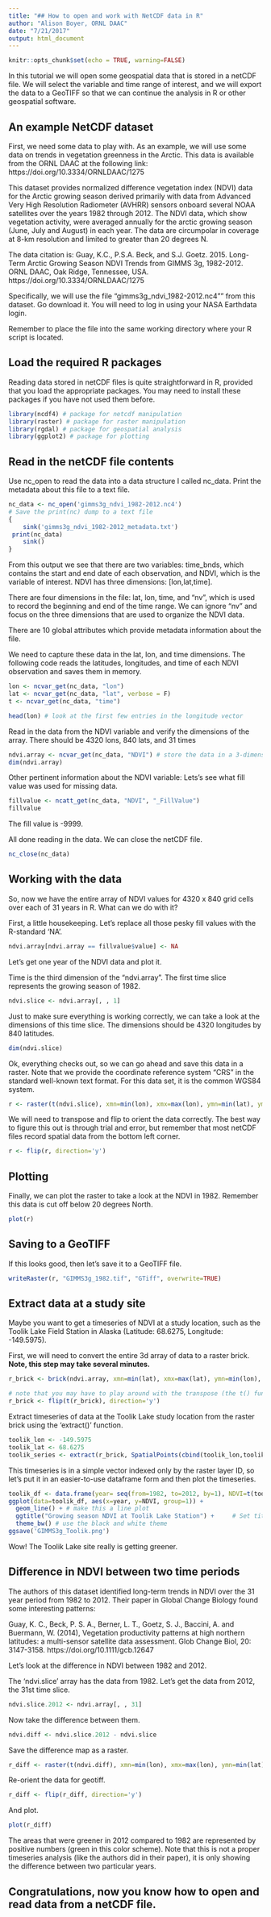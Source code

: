```yaml
---
title: "## How to open and work with NetCDF data in R"
author: "Alison Boyer, ORNL DAAC"
date: "7/21/2017"
output: html_document
---
```


```r
knitr::opts_chunk$set(echo = TRUE, warning=FALSE)
```

In this tutorial we will open some geospatial data that is stored in a netCDF file. We will select the variable and time range of interest, and we will export the data to a GeoTIFF so that we can continue the analysis in R or other geospatial software.

## An example NetCDF dataset
First, we need some data to play with. As an example, we will use some data on trends in vegetation greenness in the Arctic. This data is available from the ORNL DAAC at the following link: https://doi.org/10.3334/ORNLDAAC/1275 

This dataset provides normalized difference vegetation index (NDVI) data for the Arctic growing season derived primarily with data from Advanced Very High Resolution Radiometer (AVHRR) sensors onboard several NOAA satellites over the years 1982 through 2012. The NDVI data, which show vegetation activity, were averaged annually for the arctic growing season (June, July and August) in each year. The data are circumpolar in coverage at 8-km resolution and limited to greater than 20 degrees N.

The data citation is:
Guay, K.C., P.S.A. Beck, and S.J. Goetz. 2015. Long-Term Arctic Growing Season NDVI Trends from GIMMS 3g, 1982-2012. ORNL DAAC, Oak Ridge, Tennessee, USA. https://doi.org/10.3334/ORNLDAAC/1275

Specifically, we will use the file "gimms3g_ndvi_1982-2012.nc4"" from this dataset. Go download it. You will need to log in using your NASA Earthdata login.

Remember to place the file into the same working directory where your R script is located.

## Load the required R packages
Reading data stored in netCDF files is quite straightforward in R, provided that you load the appropriate packages. You may need to install these packages if you have not used them before.

```r
library(ncdf4) # package for netcdf manipulation
library(raster) # package for raster manipulation
library(rgdal) # package for geospatial analysis
library(ggplot2) # package for plotting
```

## Read in the netCDF file contents
Use nc_open to read the data into a data structure I called nc_data. Print the metadata about this file to a text file.

```r
nc_data <- nc_open('gimms3g_ndvi_1982-2012.nc4')
# Save the print(nc) dump to a text file
{
    sink('gimms3g_ndvi_1982-2012_metadata.txt')
 print(nc_data)
    sink()
}
```


From this output we see that there are two variables: time_bnds, which contains the start and end date of each observation, and NDVI, which is the variable of interest. NDVI has three dimensions: [lon,lat,time].

There are four dimensions in the file: lat, lon, time, and "nv", which is used to record the beginning and end of the time range. We can ignore "nv" and focus on the three dimensions that are used to organize the NDVI data.

There are 10 global attributes which provide metadata information about the file.

We need to capture these data in the lat, lon, and time dimensions. The following code reads the latitudes, longitudes, and time of each NDVI observation and saves them in memory.

```r
lon <- ncvar_get(nc_data, "lon")
lat <- ncvar_get(nc_data, "lat", verbose = F)
t <- ncvar_get(nc_data, "time")

head(lon) # look at the first few entries in the longitude vector
```
Read in the data from the NDVI variable and verify the dimensions of the array. There should be 4320 lons, 840 lats, and 31 times

```r
ndvi.array <- ncvar_get(nc_data, "NDVI") # store the data in a 3-dimensional array
dim(ndvi.array) 
```
Other pertinent information about the NDVI variable: 
Lets's see what fill value was used for missing data.
```r
fillvalue <- ncatt_get(nc_data, "NDVI", "_FillValue")
fillvalue
```
The fill value is -9999.

All done reading in the data. We can close the netCDF file.
```r
nc_close(nc_data) 
```
## Working with the data

So, now we have the entire array of NDVI values for 4320 x 840 grid cells over each of 31 years in R. What can we do with it?

First, a little housekeeping. Let's replace all those pesky fill values with the R-standard 'NA'.
```r
ndvi.array[ndvi.array == fillvalue$value] <- NA
```
Let's get one year of the NDVI data and plot it. 

Time is the third dimension of the "ndvi.array". The first time slice represents the growing season of 1982.
```r
ndvi.slice <- ndvi.array[, , 1] 
```
Just to make sure everything is working correctly, we can take a look at the dimensions of this time slice. The dimensions should be 4320 longitudes by 840 latitudes.
```r
dim(ndvi.slice)
```
Ok, everything checks out, so we can go ahead and save this data in a raster. Note that we provide the coordinate reference system "CRS" in the standard well-known text format. For this data set, it is the common WGS84 system.
```r
r <- raster(t(ndvi.slice), xmn=min(lon), xmx=max(lon), ymn=min(lat), ymx=max(lat), crs=CRS("+proj=longlat +ellps=WGS84 +datum=WGS84 +no_defs+ towgs84=0,0,0"))
```
We will need to transpose and flip to orient the data correctly. The best way to figure this out is through trial and error, but remember that most netCDF files record spatial data from the bottom left corner. 
```r
r <- flip(r, direction='y')
```
## Plotting
Finally, we can plot the raster to take a look at the NDVI in 1982. Remember this data is cut off below 20 degrees North.
```r
plot(r)
```

## Saving to a GeoTIFF

If this looks good, then let's save it to a GeoTIFF file.
```r
writeRaster(r, "GIMMS3g_1982.tif", "GTiff", overwrite=TRUE)
```


## Extract data at a study site
Maybe you want to get a timeseries of NDVI at a study location, such as the Toolik Lake Field Station in Alaska (Latitude: 68.6275, Longitude: -149.5975).

First, we will need to convert the entire 3d array of data to a raster brick. **Note, this step may take several minutes.**
```r
r_brick <- brick(ndvi.array, xmn=min(lat), xmx=max(lat), ymn=min(lon), ymx=max(lon), crs=CRS("+proj=longlat +ellps=WGS84 +datum=WGS84 +no_defs+ towgs84=0,0,0"))

# note that you may have to play around with the transpose (the t() function) and flip() before the data are oriented correctly. In this example, the netcdf file recorded latitude on the X and longitude on the Y, so both a transpose and a flip in the y direction were required.
r_brick <- flip(t(r_brick), direction='y')
```

Extract timeseries of data at the Toolik Lake study location from the raster brick using the 'extract()' function.
```r
toolik_lon <- -149.5975
toolik_lat <- 68.6275
toolik_series <- extract(r_brick, SpatialPoints(cbind(toolik_lon,toolik_lat)), method='simple')
```

This timeseries is in a simple vector indexed only by the raster layer ID, so let's put it in an easier-to-use dataframe form and then plot the timeseries.
```r
toolik_df <- data.frame(year= seq(from=1982, to=2012, by=1), NDVI=t(toolik_series))
ggplot(data=toolik_df, aes(x=year, y=NDVI, group=1)) +
  geom_line() + # make this a line plot
  ggtitle("Growing season NDVI at Toolik Lake Station") +     # Set title
  theme_bw() # use the black and white theme
ggsave('GIMMS3g_Toolik.png')
```

Wow! The Toolik Lake site really is getting greener. 

## Difference in NDVI between two time periods
The authors of this dataset identified long-term trends in NDVI over the 31 year period from 1982 to 2012. Their paper in Global Change Biology found some interesting patterns:

Guay, K. C., Beck, P. S. A., Berner, L. T., Goetz, S. J., Baccini, A. and Buermann, W. (2014), Vegetation productivity patterns at high northern latitudes: a multi-sensor satellite data assessment. Glob Change Biol, 20: 3147-3158. https://doi.org/10.1111/gcb.12647

Let's look at the difference in NDVI between 1982 and 2012.

The 'ndvi.slice' array has the data from 1982. Let's get the data from 2012, the 31st time slice.
```r
ndvi.slice.2012 <- ndvi.array[, , 31] 
```
Now take the difference between them.
```r
ndvi.diff <- ndvi.slice.2012 - ndvi.slice
```
Save the difference map as a raster.
```r
r_diff <- raster(t(ndvi.diff), xmn=min(lon), xmx=max(lon), ymn=min(lat), ymx=max(lat), crs=CRS("+proj=longlat +ellps=WGS84 +datum=WGS84 +no_defs+ towgs84=0,0,0"))
```
Re-orient the data for geotiff.
```r
r_diff <- flip(r_diff, direction='y')
```
And plot. 
```r
plot(r_diff)
```

The areas that were greener in 2012 compared to 1982 are represented by positive numbers (green in this color scheme). Note that this is not a proper timeseries analysis (like the authors did in their paper), it is only showing the difference between two particular years.


## Congratulations, now you know how to open and read data from a netCDF file.